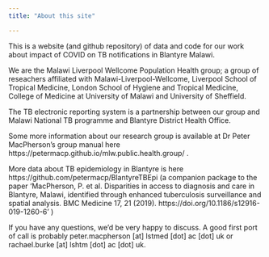 ```yaml
---
title: "About this site"

---
```


This is a website (and github repository) of data and code for our work about impact of COVID on TB notifications in Blantyre Malawi.

We are the Malawi Liverpool Wellcome Population Health group; a group of reseachers affiliated with Malawi-Liverpool-Wellcome, Liverpool School of Tropical Medicine, London School of Hygiene and Tropical Medicine, College of Medicine at University of Malawi and University of Sheffield.

The TB electronic reporting system is a partnership between our group and Malawi National TB programme and Blantyre District Health Office.

Some more information about our research group is available at Dr Peter MacPherson's group manual here https://petermacp.github.io/mlw.public.health.group/ . 

More data about TB epidemiology in Blantyre is here https://github.com/petermacp/BlantyreTBEpi (a companion package to the paper 'MacPherson, P. et al. Disparities in access to diagnosis and care in Blantyre, Malawi, identified through enhanced tuberculosis surveillance and spatial analysis. BMC Medicine 17, 21 (2019). https://doi.org/10.1186/s12916-019-1260-6'
 )

If you have any questions, we'd be very happy to discuss.  A good first port of call is probably peter.macpherson [at] lstmed [dot] ac [dot] uk or rachael.burke [at] lshtm [dot] ac [dot] uk.